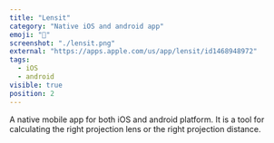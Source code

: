 ```yaml
---
title: "Lensit"
category: "Native iOS and android app"
emoji: "📱"
screenshot: "./lensit.png"
external: "https://apps.apple.com/us/app/lensit/id1468948972"
tags:
  - iOS
  - android
visible: true
position: 2
---
```


A native mobile app for both iOS and android platform.
It is a tool for calculating the right projection lens or the right projection distance.

